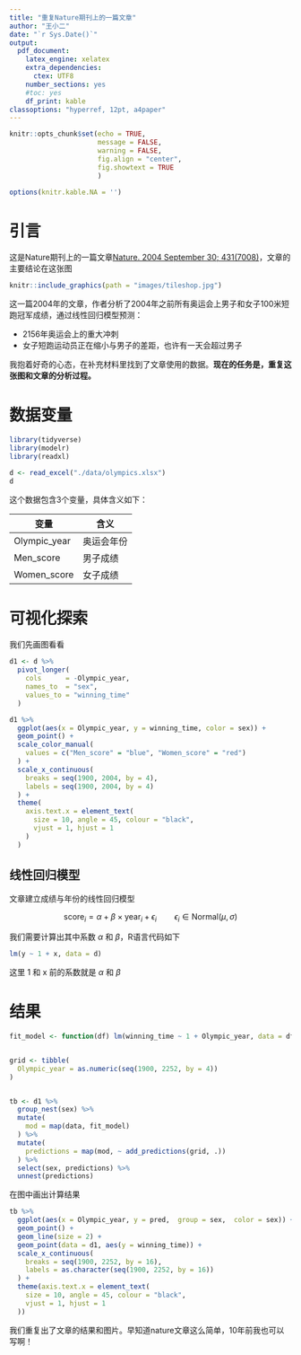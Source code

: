 ```yaml
---
title: "重复Nature期刊上的一篇文章"
author: "王小二"
date: "`r Sys.Date()`"
output:
  pdf_document: 
    latex_engine: xelatex
    extra_dependencies:
      ctex: UTF8
    number_sections: yes
    #toc: yes
    df_print: kable
classoptions: "hyperref, 12pt, a4paper"
---
```



```r
knitr::opts_chunk$set(echo = TRUE, 
                      message = FALSE, 
                      warning = FALSE,
                      fig.align = "center",
                      fig.showtext = TRUE
                      )

options(knitr.kable.NA = '')
```


# 引言

这是Nature期刊上的一篇文章[Nature. 2004 September 30; 431(7008)](https://www.ncbi.nlm.nih.gov/pmc/articles/PMC3173856/#SD2)，文章的主要结论在这张图

```r
knitr::include_graphics(path = "images/tileshop.jpg")
```

这一篇2004年的文章，作者分析了2004年之前所有奥运会上男子和女子100米短跑冠军成绩，通过线性回归模型预测：

- 2156年奥运会上的重大冲刺
- 女子短跑运动员正在缩小与男子的差距，也许有一天会超过男子


我抱着好奇的心态，在补充材料里找到了文章使用的数据。**现在的任务是，重复这张图和文章的分析过程。**



# 数据变量

```r
library(tidyverse)
library(modelr)
library(readxl)

d <- read_excel("./data/olympics.xlsx")
d
```


这个数据包含3个变量，具体含义如下：

| 变量         	| 含义       	|
|--------------	|------------	|
| Olympic_year 	| 奥运会年份 	|
| Men_score    	| 男子成绩   	|
| Women_score  	| 女子成绩   	|



# 可视化探索

我们先画图看看

```r
d1 <- d %>%
  pivot_longer(
    cols      = -Olympic_year,
    names_to  = "sex",
    values_to = "winning_time"
  )
```



```r
d1 %>%
  ggplot(aes(x = Olympic_year, y = winning_time, color = sex)) +
  geom_point() +
  scale_color_manual(
    values = c("Men_score" = "blue", "Women_score" = "red")
  ) +
  scale_x_continuous(
    breaks = seq(1900, 2004, by = 4),
    labels = seq(1900, 2004, by = 4)
  ) +
  theme(
    axis.text.x = element_text(
      size = 10, angle = 45, colour = "black",
      vjust = 1, hjust = 1
    )
  )
```




## 线性回归模型

文章建立成绩与年份的线性回归模型

$$ 
\text{score}_i = \alpha + \beta \times \text{year}_i + \epsilon_i \qquad \epsilon_i\in \text{Normal}(\mu, \sigma)
$$

我们需要计算出其中系数 $\alpha$ 和 $\beta$，R语言代码如下

```r
lm(y ~ 1 + x, data = d)
```

这里 1 和 x 前的系数就是 $\alpha$ 和 $\beta$




# 结果



```r
fit_model <- function(df) lm(winning_time ~ 1 + Olympic_year, data = df)


grid <- tibble(
  Olympic_year = as.numeric(seq(1900, 2252, by = 4))
)


tb <- d1 %>%
  group_nest(sex) %>%
  mutate(
    mod = map(data, fit_model)
  ) %>%
  mutate(
    predictions = map(mod, ~ add_predictions(grid, .))
  ) %>%
  select(sex, predictions) %>%
  unnest(predictions)
```



在图中画出计算结果

```r
tb %>%
  ggplot(aes(x = Olympic_year, y = pred,  group = sex,  color = sex)) +
  geom_point() +
  geom_line(size = 2) +
  geom_point(data = d1, aes(y = winning_time)) +
  scale_x_continuous(
    breaks = seq(1900, 2252, by = 16),
    labels = as.character(seq(1900, 2252, by = 16))
  ) +
  theme(axis.text.x = element_text(
    size = 10, angle = 45, colour = "black",
    vjust = 1, hjust = 1
  ))
```

我们重复出了文章的结果和图片。早知道nature文章这么简单，10年前我也可以写啊！

